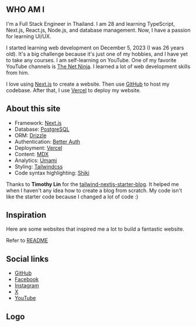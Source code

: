 ## WHO AM I

I'm a Full Stack Engineer in Thailand. I am 28 and learning TypeScript, Next.js, React.js, Node.js, and database management. Now, I have a passion for learning UI/UX.

I started learning web development on December 5, 2023 (I was 26 years old). It's a big challenge because it's just one of my hobbies, and I have yet to take any courses. I am self-learning on YouTube. One of my favorite YouTube channels is [The Net Ninja](https://www.youtube.com/@NetNinja). I learned a lot of web development skills from him.

I love using [Next.js](https://nextjs.org/) to create a website. Then use [GitHub](https://github.com) to host my codebase. After that, I use [Vercel](https://vercel.com) to deploy my website.

## About this site

- Framework: [Next.js](https://nextjs.org/)
- Database: [PostgreSQL](https://www.postgresql.org/)
- ORM: [Drizzle](https://orm.drizzle.team/)
- Authentication: [Better Auth](https://www.better-auth.com/)
- Deployment: [Vercel](https://vercel.com)
- Content: [MDX](https://mdxjs.com/)
- Analytics: [Umami](https://github.com/umami-software/umami)
- Styling: [Tailwindcss](https://tailwindcss.com)
- Code syntax highlighting: [Shiki](https://github.com/shikijs/shiki)

Thanks to **Timothy Lin** for the
[tailwind-nextjs-starter-blog](https://github.com/timlrx/tailwind-nextjs-starter-blog). It helped me when I haven't any idea how to create a blog from scratch. My code isn't like the starter code because I changed a lot of code :)

## Inspiration

Here are some websites that inspired me a lot to build a fantastic website.

Refer to [README](https://github.com/tszhong0411/nelsonlai.me?tab=readme-ov-file#credits)

## Social links

- [GitHub](https://github.com/Rutchx)
- [Facebook](https://www.facebook.com/tszhong0411)
- [Instagram](https://www.instagram.com/tszhong0411)
- [X](https://x.com/tszhong0411)
- [YouTube](https://www.youtube.com/@tszhong0411)

## Logo

<Logo />
